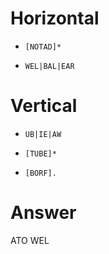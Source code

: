 # Horizontal
  
  * `[NOTAD]*`
  
  * `WEL|BAL|EAR`
  
# Vertical

  * `UB|IE|AW`
  
  * `[TUBE]*`
  
  * `[BORF].`
  
# Answer

ATO
WEL